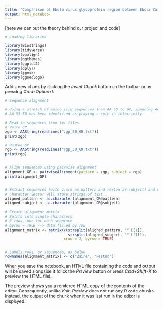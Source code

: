 ```yaml
---
title: "Comparison of Ebola virus glycoprotein region between Ebola Zaire and Ebola Reston"
output: html_notebook
---
```


[here we can put the theory behind our project and code]

```r
# Loading libraries

library(Biostrings)
library(tidyverse)
library(pwalign)
library(ggthemes)
library(ggplot2)
library(dplyr)
library(ggmsa)
library(ggseqlogo)

```

Add a new chunk by clicking the *Insert Chunk* button on the toolbar or by pressing *Cmd+Option+I*.

```r
# Sequence alignment 

# Using a stretch of amino acid sequences from AA 30 to 60, spanning AA 33-50 
# AA 33-50 has been identified as playing a role in infectivity 

# Read in sequences from txt files
# Zaire GP
zgp <- AAString(readLines("zgp_30_60.txt"))
print(zgp)

# Reston GP 
rgp <- AAString(readLines("rgp_30_60.txt"))
print(rgp)

 
# Align sequences using pairwise alignment 
alignment_GP <- pairwiseAlignment(pattern = zgp, subject = rgp)
print(alignment_GP)


# Extract sequences (with ziare as pattern and reston as subject) and convert to character vector
# Character vector will store strings of text 
aligned_pattern <- as.character(alignment_GP@pattern)
aligned_subject <- as.character(alignment_GP@subject)

# Create alignment matrix 
# Splits into single characters
# 2 rows, one for each sequence
# byrow = TRUE --> data filled by row 
alignment_matrix <- matrix(c(strsplit(aligned_pattern, "")[[1]],
                             strsplit(aligned_subject, "")[[1]]),
                           nrow = 2, byrow = TRUE)


# Labels rows, or sequences, as below 
rownames(alignment_matrix) <- c("Zaire", "Reston")
```


When you save the notebook, an HTML file containing the code and output will be saved alongside it (click the *Preview* button or press *Cmd+Shift+K* to preview the HTML file). 

The preview shows you a rendered HTML copy of the contents of the editor. Consequently, unlike *Knit*, *Preview* does not run any R code chunks. Instead, the output of the chunk when it was last run in the editor is displayed.

